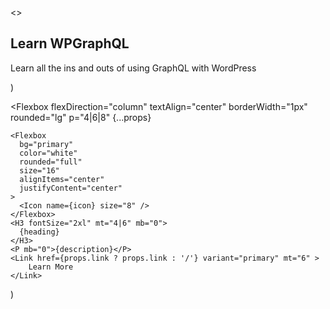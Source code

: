 <>
  <Section backgroundColor="muted" py="8|12|16|24" >
    <Container>
      <H2 m="0" lineHeight="tight" textAlign="center">
        Learn WPGraphQL
      </H2>
      <P fontSize="xl|2xl" mt="2" textAlign="center">
        Learn all the ins and outs of using GraphQL with WordPress
      </P>
    </Container>
  </Section>
<Section pt="0" pb="20" {...props}>
  <Container>
      <Grid col="1|2|3" mt="8|10|12" gap="4|6|8">
        <DocFeature
          icon="book"
          heading="Getting Started"
          description="Get up and running with WPGraphQL in 5 minutes"
          link="/docs/introduction"
        />
        <DocFeature
          icon="users"
          heading="Beginner Guides"
          description="Mauris blandit aliquet elit, eget tincidunt nibh pulvinar."
          link="/docs/beginner-guides"
        />
        <DocFeature
          icon="trending-up"
          heading="GraphQL Concepts"
          description="Learn more about GraphQL."
          link="/docs/graphql-concepts"
        />
        <DocFeature
          icon="bar-chart-2"
          heading="WPGraphQL Concepts"
          description="Learn more about how WPGraphQL brings GraphQL to WordPress."
          link="/docs/wpgraphql-concepts"
        />
        <DocFeature
          icon="code"
          heading="Community"
          description="Get connected with the WPGraphQL community."
          link="/docs/community"
        />
        <DocFeature
          icon="activity"
          heading="Developer Reference"
          description="Learn how to make WPGraphQL work for you."
          link="/docs/developer-reference"
        />
      </Grid>
    </Container>
  </Section>
  </>
)

  <Flexbox
    flexDirection="column"
    textAlign="center"
    borderWidth="1px"
    rounded="lg"
    p="4|6|8"
    {...props}
  >
    <Flexbox
      bg="primary"
      color="white"
      rounded="full"
      size="16"
      alignItems="center"
      justifyContent="center"
    >
      <Icon name={icon} size="8" />
    </Flexbox>
    <H3 fontSize="2xl" mt="4|6" mb="0">
      {heading}
    </H3>
    <P mb="0">{description}</P>
    <Link href={props.link ? props.link : '/'} variant="primary" mt="6" >
        Learn More
    </Link>
  </Flexbox>
)
